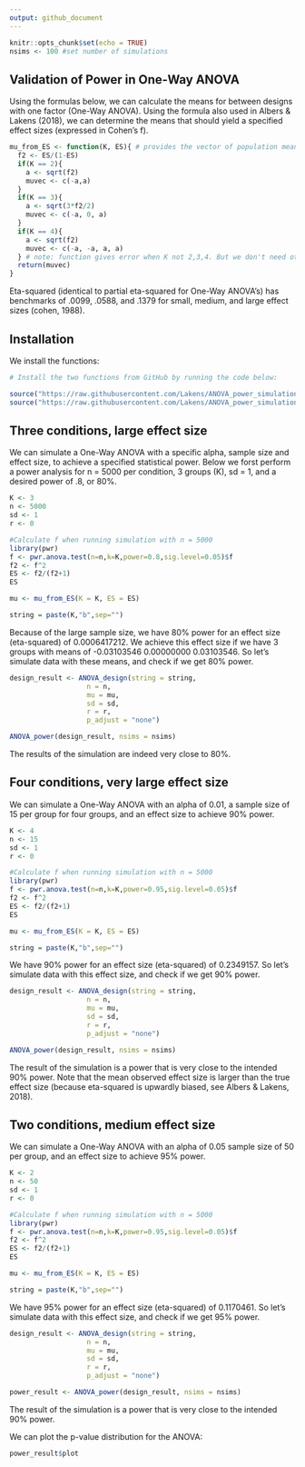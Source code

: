 ```yaml
---
output: github_document
---
```


```r
knitr::opts_chunk$set(echo = TRUE)
nsims <- 100 #set number of simulations
```

## Validation of Power in One-Way ANOVA

Using the formulas below, we can calculate the means for between designs with one factor (One-Way ANOVA). Using the formula also used in Albers & Lakens (2018), we can determine the means that should yield a specified effect sizes (expressed in Cohen's f).

```r
mu_from_ES <- function(K, ES){ # provides the vector of population means for a given population ES and nr of groups
  f2 <- ES/(1-ES)
  if(K == 2){
    a <- sqrt(f2)
    muvec <- c(-a,a)
  }
  if(K == 3){
    a <- sqrt(3*f2/2)
    muvec <- c(-a, 0, a)
  }
  if(K == 4){
    a <- sqrt(f2)
    muvec <- c(-a, -a, a, a)
  } # note: function gives error when K not 2,3,4. But we don't need other K.
  return(muvec)
}

```

Eta-squared (identical to partial eta-squared for One-Way ANOVA's) has benchmarks of .0099, .0588, and .1379 for small, medium, and large effect sizes (cohen, 1988). 

## Installation

We install the functions:

```r
# Install the two functions from GitHub by running the code below:

source("https://raw.githubusercontent.com/Lakens/ANOVA_power_simulation/master/ANOVA_design.R")
source("https://raw.githubusercontent.com/Lakens/ANOVA_power_simulation/master/ANOVA_power.R")
```

## Three conditions, large effect size

We can simulate a One-Way ANOVA with a specific alpha, sample size and effect size, to achieve a specified statistical power. Below we forst perform a power analysis for n = 5000 per condition, 3 groups (K), sd = 1, and a desired power of .8, or 80%. 

```r
K <- 3
n <- 5000
sd <- 1
r <- 0

#Calculate f when running simulation with n = 5000
library(pwr)
f <- pwr.anova.test(n=n,k=K,power=0.8,sig.level=0.05)$f
f2 <- f^2
ES <- f2/(f2+1)
ES

mu <- mu_from_ES(K = K, ES = ES)

string = paste(K,"b",sep="")
```
Because of the large sample size, we have 80% power for an effect size (eta-squared) of 0.0006417212. We achieve this effect size if we have 3 groups with means of -0.03103546  0.00000000  0.03103546. So let's simulate data with these means, and check if we get 80% power. 

```r
design_result <- ANOVA_design(string = string,
                   n = n, 
                   mu = mu, 
                   sd = sd, 
                   r = r, 
                   p_adjust = "none")

ANOVA_power(design_result, nsims = nsims)

```

The results of the simulation are indeed very close to 80%. 

## Four conditions, very large effect size

We can simulate a One-Way ANOVA with an alpha of 0.01, a sample size of 15 per group for four groups, and an effect size to achieve 90% power. 

```r
K <- 4
n <- 15
sd <- 1
r <- 0

#Calculate f when running simulation with n = 5000
library(pwr)
f <- pwr.anova.test(n=n,k=K,power=0.95,sig.level=0.05)$f
f2 <- f^2
ES <- f2/(f2+1)
ES

mu <- mu_from_ES(K = K, ES = ES)

string = paste(K,"b",sep="")
```
We have 90% power for an effect size (eta-squared) of 0.2349157. So let's simulate data with this effect size, and check if we get 90% power. 

```r
design_result <- ANOVA_design(string = string,
                   n = n, 
                   mu = mu, 
                   sd = sd, 
                   r = r, 
                   p_adjust = "none")

ANOVA_power(design_result, nsims = nsims)

```

The result of the simulation is a power that is very close to the intended 90% power. Note that the mean observed effect size is larger than the true effect size (because eta-squared is upwardly biased, see Albers & Lakens, 2018). 

## Two conditions, medium effect size

We can simulate a One-Way ANOVA with an alpha of 0.05 sample size of 50 per group, and an effect size to achieve 95% power. 

```r
K <- 2
n <- 50
sd <- 1
r <- 0

#Calculate f when running simulation with n = 5000
library(pwr)
f <- pwr.anova.test(n=n,k=K,power=0.95,sig.level=0.05)$f
f2 <- f^2
ES <- f2/(f2+1)
ES

mu <- mu_from_ES(K = K, ES = ES)

string = paste(K,"b",sep="")
```
We have 95% power for an effect size (eta-squared) of 0.1170461. So let's simulate data with this effect size, and check if we get 95% power. 

```r
design_result <- ANOVA_design(string = string,
                   n = n, 
                   mu = mu, 
                   sd = sd, 
                   r = r, 
                   p_adjust = "none")

power_result <- ANOVA_power(design_result, nsims = nsims)
```

The result of the simulation is a power that is very close to the intended 90% power.

We can plot the p-value distribution for the ANOVA:

```r
power_result$plot
```

